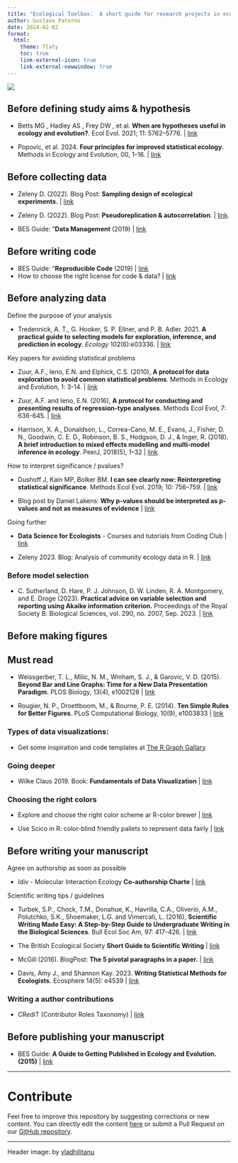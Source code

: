 ```yaml
---
title: "Ecological Toolbox:  A short guide for research projects in ecology"
author: Gustavo Paterno
date: 2024-02-02
format:
  html:
    theme: flaty
    toc: true
    link-external-icon: true
    link-external-newwindow: true
---
```


![](images/vlad-hilitanu-pt7QzB4ZLWw-unsplash.jpg)

## Before defining study aims & hypothesis

-   Betts MG , Hadley AS , Frey DW , et al. **When are hypotheses useful in ecology and evolution?**. Ecol Evol. 2021; 11: 5762--5776. \| [link](https://doi.org/10.1002/ece3.7365)

-   Popovic, et al. 2024. **Four principles for improved statistical ecology.** Methods in Ecology and Evolution, 00, 1--16. \| [link](https://besjournals.onlinelibrary.wiley.com/doi/10.1111/2041-210X.14270)

## Before collecting data

-   Zeleny D. (2022). Blog Post: **Sampling design of ecological experiments.** \| [link](https://www.davidzeleny.net/anadat-r/doku.php/en:sampling_design)

-   Zeleny D. (2022). Blog Post: **Pseudoreplication & autocorrelation**. \| [link](https://davidzeleny.net/blog/2022/03/21/pseudoreplications-more-tricky-than-we-may-think/).

-   BES Guide: "**Data Management** (2019) \| [link](https://www.britishecologicalsociety.org/wp-content/uploads/2019/06/BES-Guide-Data-Management-2019.pdf?utm_source=web&utm_medium=web&utm_campaign=better_science)

## Before writing code

-   BES Guide: "**Reproducible Code** (2019) \| [link](https://www.britishecologicalsociety.org/wp-content/uploads/2019/06/BES-Guide-Reproducible-Code-2019.pdf?utm_source=web&utm_medium=web&utm_campaign=better_science)
-   How to choose the right license for code & data? \| [link](https://choosealicense.com/)

## Before analyzing data

Define the purpose of your analysis

-   Tredennick, A. T., G. Hooker, S. P. Ellner, and P. B. Adler. 2021. **A practical guide to selecting models for exploration, inference, and prediction in ecology**. *Ecology* 102(6):e03336. \| [link](https://esajournals.onlinelibrary.wiley.com/doi/10.1002/ecy.3336)

Key papers for avoiding statistical problems

-   Zuur, A.F., Ieno, E.N. and Elphick, C.S. (2010), **A protocol for data exploration to avoid common statistical problems**. Methods in Ecology and Evolution, 1: 3-14. \| [link](https://doi.org/10.1111/j.2041-210X.2009.00001.x)

-   Zuur, A.F. and Ieno, E.N. (2016), **A protocol for conducting and presenting results of regression-type analyses**. Methods Ecol Evol, 7: 636-645. \| [link](https://doi.org/10.1111/2041-210X.12577)

-   Harrison, X. A., Donaldson, L., Correa-Cano, M. E., Evans, J., Fisher, D. N., Goodwin, C. E. D., Robinson, B. S., Hodgson, D. J., & Inger, R. (2018). **A brief introduction to mixed effects modelling and multi-model inference in ecology**. PeerJ, 2018(5), 1--32 \| [link](https://doi.org/10.7717/peerj.4794)

How to interpret significance / pvalues?

-   Dushoff J, Kain MP, Bolker BM. **I can see clearly now: Reinterpreting statistical significance**. Methods Ecol Evol. 2019; 10: 756--759. \| [link](https://doi.org/10.1111/2041-210X.13159)

-   Blog post by Daniel Lakens: **Why p-values should be interpreted as p-values and not as measures of evidence** \| [link](http://daniellakens.blogspot.com/2021/11/why-p-values-should-be-interpreted-as-p.html)

Going further

-   **Data Science for Ecologists** - Courses and tutorials from Coding Club \| [link](https://ourcodingclub.github.io/)

-   Zeleny 2023. Blog: Analysis of community ecology data in R. \| [link](https://www.davidzeleny.net/anadat-r/doku.php/en:start)

### Before model selection

-   C. Sutherland, D. Hare, P. J. Johnson, D. W. Linden, R. A. Montgomery, and E. Droge (2023). **Practical advice on variable selection and reporting using Akaike information criterion.** Proceedings of the Royal Society B: Biological Sciences, vol. 290, no. 2007, Sep. 2023. \| [link](https://royalsocietypublishing.org/doi/10.1098/rspb.2023.1261)

## Before making figures

::: {.callout-tip appearance="simple"}
## Must read

-   Weissgerber, T. L., Milic, N. M., Winham, S. J., & Garovic, V. D. (2015). **Beyond Bar and Line Graphs: Time for a New Data Presentation Paradigm.** PLOS Biology, 13(4), e1002128 \| [link](https://journals.plos.org/plosbiology/article?id=10.1371/journal.pbio.1002128)

-   Rougier, N. P., Droettboom, M., & Bourne, P. E. (2014). **Ten Simple Rules for Better Figures**. PLoS Computational Biology, 10(9), e1003833 \| [link](https://doi.org/10.1371/journal.pcbi.1003833)
:::

### Types of data visualizations:

-   Get some inspiration and code templates at [The R Graph Gallary](https://r-graph-gallery.com/)

### Going deeper

-   Wilke Claus 2019. Book: **Fundamentals of Data Visualization** \| [link](https://clauswilke.com/dataviz/)

### Choosing the right colors

-   Explore and choose the right color scheme ar R-color brewer \| [link](https://colorbrewer2.org/#type=sequential&scheme=BuGn&n=3)

-   Use Scico in R: color-blind friendly pallets to represent data fairly \| [link](https://www.data-imaginist.com/posts/2018-05-30-scico-and-the-colour-conundrum/)

## Before writing your manuscript

Agree on authorship as soon as possible

-   Idiv - Molecular Interaction Ecology **Co-authorship Charte** \| [link](https://www.idiv.de/fileadmin/content/Files_MIE/202006MIE_coauthorship_chartervs3-website.pdf)

Scientific writing tips / guidelines

-   Turbek, S.P., Chock, T.M., Donahue, K., Havrilla, C.A., Oliverio, A.M., Polutchko, S.K., Shoemaker, L.G. and Vimercati, L. (2016), **Scientific Writing Made Easy: A Step-by-Step Guide to Undergraduate Writing in the Biological Sciences**. Bull Ecol Soc Am, 97: 417-426. \| [link](https://doi.org/10.1002/bes2.1258)

-   The British Ecological Society **Short Guide to Scientific Writing** \| [link](https://besjournals.onlinelibrary.wiley.com/hub/journal/13652435/journal-resources/guide-to-scientific-writing)

-   McGill (2016). BlogPost: **The 5 pivotal paragraphs in a paper.** \| [link](https://dynamicecology.wordpress.com/2016/02/24/the-5-pivotal-paragraphs-in-a-paper/)

-   Davis, Amy J., and Shannon Kay. 2023. **Writing Statistical Methods for Ecologists.** Ecosphere 14(5): e4539 \| [link](https://doi.org/10.1002/ecs2.4539)

### Writing a author contributions

-   CRediT (Contributor Roles Taxonomy) \| [link](https://credit.niso.org/)

## Before publishing your manuscript

-   BES Guide: **A Guide to Getting Published in Ecology and Evolution. (2015)** \| [link](https://www.britishecologicalsociety.org/wp-content/uploads/2017/06/BES-Getting-Published-Guide-2017_web.pdf)

------------------------------------------------------------------------

# Contribute

Feel free to improve this repository by suggesting corrections or new content. You can directly edit the content [here](https://github.com/paternogbc/ecological-toolbox/blob/master/index.qmd) or submit a Pull Request on our [GitHub repository](https://github.com/paternogbc/ecological-toolbox).

------------------------------------------------------------------------

Header image: by [vladhilitanu](https://unsplash.com/@vladhilitanu)
